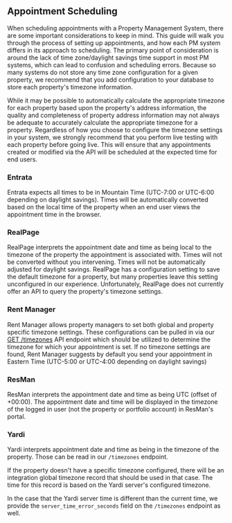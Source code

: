 ## Appointment Scheduling

When scheduling appointments with a Property Management System, there are some important considerations to keep in mind. This guide will walk you through the process of setting up appointments, and how each PM system differs in its approach to scheduling. The primary point of consideration is around the lack of time zone/daylight savings time support in most PM systems, which can lead to confusion and scheduling errors.  Because so many systems do not store any time zone configuration for a given property, we recommend that you add configuration to your database to store each property's timezone information.  

While it may be possible to automatically calculate the appropriate timezone for each property based upon the property's address information, the quality and completeness of property address information may not always be adequate to accurately calculate the appropriate timezone for a property.  Regardless of how you choose to configure the timezone settings in your system, we strongly recommend that you perform live testing with each property before going live.  This will ensure that any appointments created or modified via the API will be scheduled at the expected time for end users.


### Entrata
Entrata expects all times to be in Mountain Time (UTC-7:00 or UTC-6:00 depending on daylight savings).  Times will be automatically converted based on the local time of the property when an end user views the appointment time in the browser.


### RealPage

RealPage interprets the appointment date and time as being local to the timezone of the property the appointment is associated with.  Times will not be converted without you intervening.  Times will not be automatically adjusted for daylight savings.  RealPage has a configuration setting to save the default timezone for a property, but many properties leave this setting unconfigured in our experience.  Unfortunately, RealPage does not currently offer an API to query the property's timezone settings.

### Rent Manager

Rent Manager allows property managers to set both global and property specific timezone settings. These configurations can be pulled in via our [GET /timezones](https://docs.propexo.com/api-reference/api-reference/timezones/get-all-timezones) API endpoint which should be utilized to determine the timezone for which your appointment is set. If no timezone settings are found, Rent Manager suggests by default you send your appointment in Eastern Time (UTC-5:00 or UTC-4:00 depending on daylight savings)


### ResMan

ResMan interprets the appointment date and time as being UTC (offset of +00:00). The appointment date and time will be displayed in the timezone of the logged in user (not the property or portfolio account) in ResMan's portal.

### Yardi

Yardi interprets appointment date and time as being in the timezone of the property.
Those can be read in our `/timezones` endpoint.

If the property doesn't have a specific timezone configured, there will be an integration global timezone record that should be used in that case.
The time for this record is based on the Yardi server's configured timezone.

In the case that the Yardi server time is different than the current time, we provide the `server_time_error_seconds` field on the `/timezones` endpoint as well.